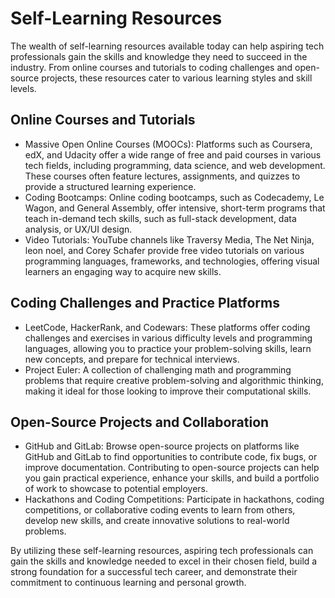 # Self-Learning Resources

The wealth of self-learning resources available today can help aspiring tech professionals gain the skills and knowledge
they need to succeed in the industry. From online courses and tutorials to coding challenges and open-source projects,
these resources cater to various learning styles and skill levels.

## Online Courses and Tutorials

- Massive Open Online Courses (MOOCs): Platforms such as Coursera, edX, and Udacity offer a wide range of free and paid
  courses in various tech fields, including programming, data science, and web development. These courses often feature
  lectures, assignments, and quizzes to provide a structured learning experience.
- Coding Bootcamps: Online coding bootcamps, such as Codecademy, Le Wagon, and General Assembly, offer intensive,
  short-term programs that teach in-demand tech skills, such as full-stack development, data analysis, or UX/UI design.
- Video Tutorials: YouTube channels like Traversy Media, The Net Ninja, leon noel, and Corey Schafer provide free video tutorials on
  various programming languages, frameworks, and technologies, offering visual learners an engaging way to acquire new skills.

## Coding Challenges and Practice Platforms

- LeetCode, HackerRank, and Codewars: These platforms offer coding challenges and exercises in various difficulty levels
  and programming languages, allowing you to practice your problem-solving skills, learn new concepts, and prepare for
  technical interviews.
- Project Euler: A collection of challenging math and programming problems that require creative problem-solving and
  algorithmic thinking, making it ideal for those looking to improve their computational skills.

## Open-Source Projects and Collaboration

- GitHub and GitLab: Browse open-source projects on platforms like GitHub and GitLab to find opportunities to contribute
  code, fix bugs, or improve documentation. Contributing to open-source projects can help you gain practical experience,
  enhance your skills, and build a portfolio of work to showcase to potential employers.
- Hackathons and Coding Competitions: Participate in hackathons, coding competitions, or collaborative coding events to
  learn from others, develop new skills, and create innovative solutions to real-world problems.

By utilizing these self-learning resources, aspiring tech professionals can gain the skills and knowledge needed to excel
in their chosen field, build a strong foundation for a successful tech career, and demonstrate their commitment to
continuous learning and personal growth.
